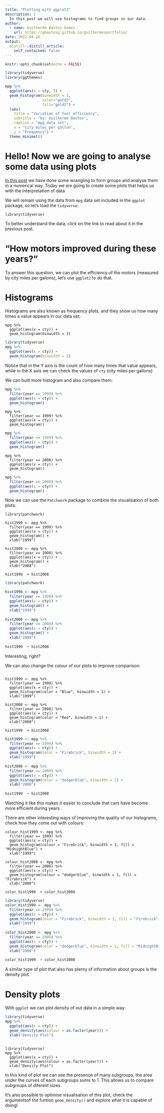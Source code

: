 ```yaml
---
title: "Plotting with ggplot2"
description: |
  In this post we will use histograms to find groups in our data.
author:
  - name: Guilherme Bastos Gomes
    url: https://gbastosg.github.io/guilhermesportfolio/
date: 2022-04-26
output:
  distill::distill_article:
    self_contained: false
---
```


```r
knitr::opts_chunk$set(echo = FALSE)
```

```r
library(tidyverse)
library(ggthemes)

mpg %>%
  ggplot(aes(x = cty, )) +
  geom_histogram(binwidth = 1,
                 color="gold2", 
                 fill="gold2") +
  labs(
    title = "Variation of fuel efficiency",
    subtitle = "by: Guilherme Bastos",
    caption = "mpg data set",
    x = "City miles per gallon",
    y = "Frequency") +
  theme_minimal()

```

# Hello! Now we are going to analyse some data using plots

[In this post](https://gbastosg.github.io/guilhermesportfolio/posts/2022-04-20-combinando-as-ferramentas-do-tidyverse/) we have done some wrangling to form groups and analyse them in a numerical way. Today we are going to create some plots that helps us with the interpretation of data

We will remain using the data from `mpg` data set included in the `ggplot` package, so let's load the `tidyverse`:

```
library(tidyverse)
```

To better understand the data, click on the link to read about it in the previous post.

# "How motors improved during these years?" 

To answer this question, we can plot the efficiency of the motors (measured by city miles per gallons), let's use `ggplot2` to do that.

# Histograms

Histograms are also known as frequency plots, and they show us how many times a value appears in our data set:

```
mpg %>%
  ggplot(aes(x = cty)) +
  geom_histogram(binwidth = 1)
```

```r
library(tidyverse)
mpg %>%
  ggplot(aes(x = cty)) +
  geom_histogram(binwidth = 1)
```

Notice that in the Y axis is the count of how many times that value appears, while in the X axis we can check the values of `cty` (city miles per gallons)

We can built more histogram and also compare them:

```r
mpg %>%
  filter(year == 1999) %>%
  ggplot(aes(x = cty)) +
  geom_histogram()
```

```
mpg %>%
  filter(year == 1999) %>%
  ggplot(aes(x = cty)) +
  geom_histogram()
```


```r
mpg %>%
  filter(year == 1999) %>%
  ggplot(aes(x = cty)) +
  geom_histogram()
```


```
mpg %>%
  filter(year == 2008) %>%
  ggplot(aes(x = cty)) +
  geom_histogram()
```

```r
mpg %>%
  filter(year == 2008) %>%
  ggplot(aes(x = cty)) +
  geom_histogram()
```

Now we can use the `Patchwork` package to combine the visualisation of both plots:

```
library(patchwork)

hist1999 <- mpg %>%
  filter(year == 1999) %>%
  ggplot(aes(x = cty)) +
  geom_histogram() +
  xlab("1999")
  
hist2008 <- mpg %>%
  filter(year == 2008) %>%
  ggplot(aes(x = cty)) +
  geom_histogram() +
  xlab("2008")
  
hist1999  + hist2008
```
```r
library(patchwork)

hist1999 <- mpg %>%
  filter(year == 1999) %>%
  ggplot(aes(x = cty)) +
  geom_histogram() +
  xlab("1999")
  
hist2008 <- mpg %>%
  filter(year == 2008) %>%
  ggplot(aes(x = cty)) +
  geom_histogram() +
  xlab("2008")
  
hist1999  + hist2008
```

Interesting, right?

We can also change the colour of our plots to improve comparison:

```

hist1999 <- mpg %>%
  filter(year == 1999) %>%
  ggplot(aes(x = cty)) +
  geom_histogram(color = "Blue", binwidth = 1) +
  xlab("1999")
  
hist2008 <- mpg %>%
  filter(year == 2008) %>%
  ggplot(aes(x = cty)) +
  geom_histogram(color = "Red", binwidth = 1) +
  xlab("2008")
  
hist1999  + hist2008
```

```r
hist1999 <- mpg %>%
  filter(year == 1999) %>%
  ggplot(aes(x = cty)) +
  geom_histogram(color = "Firebrick", binwidth = 1) +
  xlab("1999")
  
hist2008 <- mpg %>%
  filter(year == 2008) %>%
  ggplot(aes(x = cty)) +
  geom_histogram(color = "dodgerblue", binwidth = 1) +
  xlab("2008")
  
hist1999  + hist2008
```

Watching it like this makes it easier to conclude that cars have become more efficient during years.

There are other interesting ways of improving the quality of our histograms, check how they come out with colours:

```
colour_hist1999 <- mpg %>%
  filter(year == 1999) %>%
  ggplot(aes(x = cty)) +
  geom_histogram(colour = "Firebrick", binwidth = 1, fill = "MidnightBlue") +
  xlab("1999")
  
colour_hist2008 <- mpg %>%
  filter(year == 2008) %>%
  ggplot(aes(x = cty)) +
  geom_histogram(colour = "dodgerblue", binwidth = 1, fill = "Firebrick") +
  xlab("2008")
  
color_hist1999  + color_hist2008
```

```r
library(tidyverse)
color_hist1999 <- mpg %>%
  filter(year == 1999) %>%
  ggplot(aes(x = cty)) +
  geom_histogram(color = "Firebrick", binwidth = 1, fill = "Firebrick") +
  xlab("1999")
  
color_hist2008 <- mpg %>%
  filter(year == 2008) %>%
  ggplot(aes(x = cty)) +
  geom_histogram(color = "dodgerblue", binwidth = 1, fill = "MidnightBlue") +
  xlab("2008")
  
color_hist1999  + color_hist2008
```


A similar type of plot that also has plenty of information about groups is the density plot.

# Density plots

With `ggplot` we can plot density of out data in a simple way:

```r
library(tidyverse)
mpg %>%
  ggplot(aes(x = cty)) +
  geom_density(aes(colour = as.factor(year))) +
  xlab("Density Plot")
  
```

```
library(tidyverse)
mpg %>%
  ggplot(aes(x = cty)) +
  geom_density(aes(colour = as.factor(year))) +
  xlab("Density Plot")
```

In this kind of plot we can see the presence of many subgroups, the area under the curves of each subgroups sums to 1. This allows us to compare subgroups of diferent sizes.

It's also possible to optimise visualisation of this plot, check the argumentsof the funtion `geom_density()` and explore what it is capable of doing!
